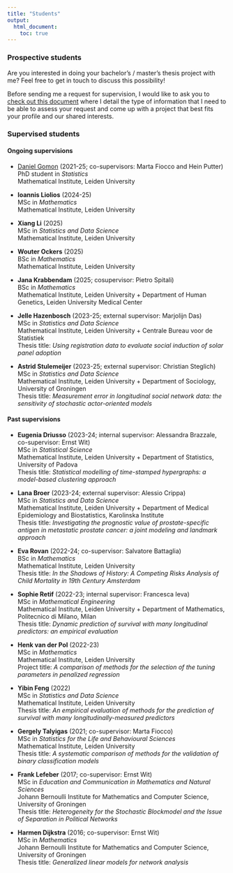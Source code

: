 ```yaml
---
title: "Students"
output:
  html_document:
    toc: true
---
```


### Prospective students

Are you interested in doing your bachelor's / master's thesis project with me? Feel free to get in touch to discuss this possibility!

Before sending me a request for supervision, I would like to ask you to [check out this document](https://github.com/mirkosignorelli/info4supervisions/blob/main/supervision_request.md) where I detail the type of information that I need to be able to assess your request and come up with a project that best fits your profile and our shared interests.

### Supervised students

#### Ongoing supervisions

* [Daniel Gomon](https://github.com/d-gomon) (2021-25; co-supervisors: Marta Fiocco and Hein Putter)  
PhD student in *Statistics*  
Mathematical Institute, Leiden University  

* **Ioannis Liolios** (2024-25)  
MSc in *Mathematics*  
Mathematical Institute, Leiden University  

* **Xiang Li** (2025)  
MSc in *Statistics and Data Science*  
Mathematical Institute, Leiden University

* **Wouter Ockers** (2025)  
BSc in *Mathematics*  
Mathematical Institute, Leiden University  

* **Jana Krabbendam** (2025; cosupervisor: Pietro Spitali)  
BSc in *Mathematics*  
Mathematical Institute, Leiden University + Department of Human Genetics, Leiden University Medical Center  

* **Jelle Hazenbosch** (2023-25; external supervisor: Marjolijn Das)  
MSc in *Statistics and Data Science*  
Mathematical Institute, Leiden University + Centrale Bureau voor de Statistiek  
Thesis title: *Using registration data to evaluate social induction of solar panel adoption*

* **Astrid Stulemeijer** (2023-25; external supervisor: Christian Steglich)  
MSc in *Statistics and Data Science*  
Mathematical Institute, Leiden University + Department of Sociology, University of Groningen  
Thesis title: *Measurement error in longitudinal social network data: the sensitivity of stochastic actor-oriented models*

#### Past supervisions

* **Eugenia Driusso** (2023-24; internal supervisor: Alessandra Brazzale, co-supervisor: Ernst Wit)  
MSc in *Statistical Science*  
Mathematical Institute, Leiden University + Department of Statistics, University of Padova  
Thesis title: *Statistical modelling of time-stamped hypergraphs: a model-based clustering approach*

* **Lana Broer** (2023-24; external supervisor: Alessio Crippa)  
MSc in *Statistics and Data Science*  
Mathematical Institute, Leiden University + Department of Medical Epidemiology and Biostatistics, Karolinska Institute  
Thesis title: *Investigating the prognostic value of prostate-specific antigen in metastatic prostate cancer: a joint modeling and landmark approach*

* **Eva Rovan** (2022-24; co-supervisor: Salvatore Battaglia)  
BSc in *Mathematics*  
Mathematical Institute, Leiden University  
Thesis title: *In the Shadows of History: A Competing Risks Analysis of Child Mortality in 19th Century Amsterdam*

* **Sophie Retif** (2022-23; internal supervisor: Francesca Ieva)  
MSc in *Mathematical Engineering*  
Mathematical Institute, Leiden University + Department of Mathematics, Politecnico di Milano, Milan   
Thesis title: *Dynamic prediction of survival with many longitudinal predictors: an empirical evaluation*

* **Henk van der Pol** (2022-23)  
MSc in *Mathematics*  
Mathematical Institute, Leiden University  
Project title: *A comparison of methods for the selection of the tuning parameters in penalized regression* 

* **Yibin Feng** (2022)  
MSc in *Statistics and Data Science*  
Mathematical Institute, Leiden University  
Thesis title: *An empirical evaluation of methods for the prediction of survival with many longitudinally-measured predictors*

* **Gergely Talyigas** (2021;  co-supervisor: Marta Fiocco)  
MSc in *Statistics for the Life and Behavioural Sciences*  
Mathematical Institute, Leiden University  
Thesis title: *A systematic comparison of methods for the validation of binary classification models*

* **Frank Lefeber** (2017; co-supervisor: Ernst Wit)    
MSc in *Education and Communication in Mathematics and Natural Sciences*  
Johann Bernoulli Institute for Mathematics and Computer Science, University of Groningen  
Thesis title: *Heterogeneity for the Stochastic Blockmodel and the Issue of Separation in Political Networks*

* **Harmen Dijkstra** (2016; co-supervisor: Ernst Wit)  
MSc in *Mathematics*  
Johann Bernoulli Institute for Mathematics and Computer Science, University of Groningen  
Thesis title: *Generalized linear models for network analysis*  


<!-- the part below is a fix to the menu not displaying properly
on the mobile version -->
<script src="https://code.jquery.com/jquery-3.3.1.slim.min.js" integrity="sha384-q8i/X+965DzO0rT7abK41JStQIAqVgRVzpbzo5smXKp4YfRvH+8abtTE1Pi6jizo" crossorigin="anonymous"></script>
<script src="https://cdn.jsdelivr.net/npm/popper.js@1.14.7/dist/umd/popper.min.js" integrity="sha384-UO2eT0CpHqdSJQ6hJty5KVphtPhzWj9WO1clHTMGa3JDZwrnQq4sF86dIHNDz0W1" crossorigin="anonymous"></script>
<script src="https://cdn.jsdelivr.net/npm/bootstrap@4.3.1/dist/js/bootstrap.min.js" integrity="sha384-JjSmVgyd0p3pXB1rRibZUAYoIIy6OrQ6VrjIEaFf/nJGzIxFDsf4x0xIM+B07jRM" crossorigin="anonymous"></script>